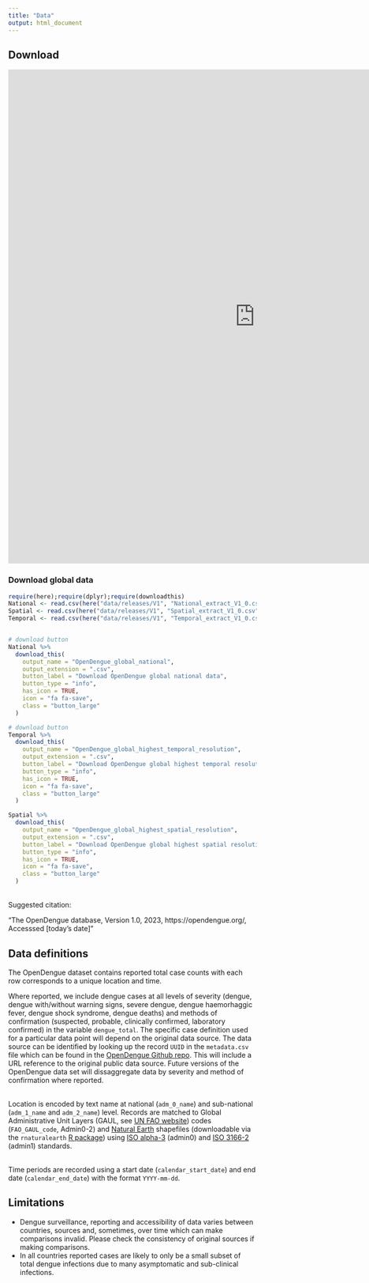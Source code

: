 ```yaml
---
title: "Data"
output: html_document
---
```


## Download
<iframe height="1000px" width=1000px frameBorder="0" src="https://ahyounglim.shinyapps.io/OpenDengue/"> </iframe>


### Download global data
```r
require(here);require(dplyr);require(downloadthis)
National <- read.csv(here("data/releases/V1", "National_extract_V1_0.csv"))
Spatial <- read.csv(here("data/releases/V1", "Spatial_extract_V1_0.csv"))
Temporal <- read.csv(here("data/releases/V1", "Temporal_extract_V1_0.csv"))


# download button
National %>%
  download_this(
    output_name = "OpenDengue_global_national",
    output_extension = ".csv",
    button_label = "Download OpenDengue global national data",
    button_type = "info",
    has_icon = TRUE,
    icon = "fa fa-save",
    class = "button_large"
  )

# download button
Temporal %>%
  download_this(
    output_name = "OpenDengue_global_highest_temporal_resolution",
    output_extension = ".csv",
    button_label = "Download OpenDengue global highest temporal resolution data",
    button_type = "info",
    has_icon = TRUE,
    icon = "fa fa-save",
    class = "button_large"
  )

Spatial %>%
  download_this(
    output_name = "OpenDengue_global_highest_spatial_resolution",
    output_extension = ".csv",
    button_label = "Download OpenDengue global highest spatial resolution data",
    button_type = "info",
    has_icon = TRUE,
    icon = "fa fa-save",
    class = "button_large"
  )

```

<br>
Suggested citation:

"The OpenDengue database, Version 1.0, 2023, https://opendengue.org/, Accesssed [today's date]"
<br>

## Data definitions
The OpenDengue dataset contains reported total case counts with each row corresponds to a unique location and time. 

Where reported, we include dengue cases at all levels of severity (dengue, dengue with/without warning signs, severe dengue, dengue haemorhaggic fever, dengue shock syndrome, dengue deaths) and methods of confirmation (suspected, probable, clinically confirmed, laboratory confirmed) in the variable `dengue_total`. The specific case definition used for a particular data point  will depend on the original data source. The data source can be identified by looking up the record `UUID` in the `metadata.csv` file which can be found in the [OpenDengue Github repo](https://github.com/OpenDengue/master-repo). This will include a URL reference to the original public data source. Future versions of the OpenDengue data set will dissaggregate data by severity and method of confirmation where reported.

<br>
Location is encoded by text name at national (`adm_0_name`) and sub-national (`adm_1_name` and `adm_2_name`) level. Records are matched to Global Administrative Unit Layers (GAUL, see [UN FAO website](https://data.apps.fao.org/catalog/dataset/gaul-codes)) codes (`FAO_GAUL_code`, Admin0-2) and [Natural Earth](https://www.naturalearthdata.com) shapefiles (downloadable via the `rnaturalearth` [R package](https://github.com/ropensci/rnaturalearth)) using [ISO alpha-3](https://en.wikipedia.org/wiki/List_of_ISO_3166_country_codes) (admin0) and [ISO 3166-2](https://en.wikipedia.org/wiki/ISO_3166-2) (admin1) standards.

<br>
Time periods are recorded using a start date (`calendar_start_date`) and end date (`calendar_end_date`) with the format `YYYY-mm-dd`.

## Limitations
* Dengue surveillance, reporting and accessibility of data varies between countries, sources and, sometimes, over time which can make comparisons invalid. Please check the consistency  of original sources if making comparisons.
* In all countries reported cases are likely to only be a small subset of total dengue infections due to many asymptomatic and sub-clinical infections.
